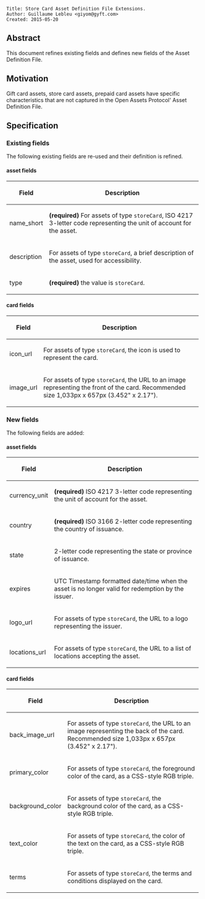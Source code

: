 <pre>
Title: Store Card Asset Definition File Extensions.
Author: Guillaume Lebleu <giyom@gyft.com>
Created: 2015-05-20
</pre>

== Abstract ==

This document refines existing fields and defines new fields of the Asset Definition File.

== Motivation ==

Gift card assets, store card assets, prepaid card assets have specific characteristics that are not captured in the Open Assets Protocol' Asset Definition File.

== Specification ==

=== Existing fields ===

The following existing fields are re-used and their definition is refined.

====asset fields====

{|
! Field !! Description
|-
! name_short || '''(required)''' For assets of type <code>storeCard</code>, ISO 4217 3-letter code representing the unit of account for the asset.
|-
! description || For assets of type <code>storeCard</code>, a brief description of the asset, used for accessibility.
|-
! type || '''(required)''' the value is <code>storeCard</code>.
|}

====card fields====

{|
! Field !! Description
|-
! icon_url || For assets of type <code>storeCard</code>, the icon is used to represent the card.
|-
! image_url || For assets of type <code>storeCard</code>, the URL to an image representing the front of the card. Recommended size 1,033px x 657px (3.452" x 2.17").
|}

=== New fields ===

The following fields are added:

====asset fields====

{|
! Field !! Description
|-
! currency_unit || '''(required)''' ISO 4217 3-letter code representing the unit of account for the asset.
|-
! country || '''(required)''' ISO 3166 2-letter code representing the country of issuance.
|-
! state || 2-letter code representing the state or province of issuance.
|-
! expires || UTC Timestamp formatted date/time when the asset is no longer valid for redemption by the issuer.
|-
! logo_url || For assets of type <code>storeCard</code>, the URL to a logo representing the issuer.
|-
! locations_url || For assets of type <code>storeCard</code>, the URL to a list of locations accepting the asset.
|}

====card fields====

{|
! Field !! Description
|-
! back_image_url || For assets of type <code>storeCard</code>, the URL to an image representing the back of the card. Recommended size 1,033px x 657px (3.452" x 2.17").
|-
! primary_color || For assets of type <code>storeCard</code>, the foreground color of the card, as a CSS-style RGB triple.
|-
! background_color || For assets of type <code>storeCard</code>, the background color of the card, as a CSS-style RGB triple.
|-
! text_color || For assets of type <code>storeCard</code>, the color of the text on the card, as a CSS-style RGB triple.
|-
! terms || For assets of type <code>storeCard</code>, the terms and conditions displayed on the card.
|}